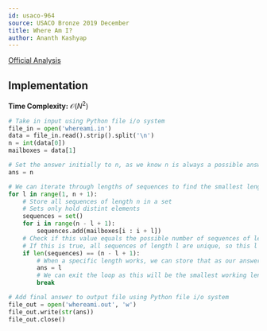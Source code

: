 ```yaml
---
id: usaco-964
source: USACO Bronze 2019 December
title: Where Am I?
author: Ananth Kashyap
---
```


[Official Analysis](http://www.usaco.org/current/data/sol_whereami_bronze_dec19.html)

## Implementation

**Time Complexity:** $\mathcal{O}(N^2)$

<LanguageSection>

<PySection>

```python
# Take in input using Python file i/o system
file_in = open('whereami.in')
data = file_in.read().strip().split('\n')
n = int(data[0])
mailboxes = data[1]

# Set the answer initially to n, as we know n is always a possible answer
ans = n

# We can iterate through lengths of sequences to find the smallest length
for l in range(1, n + 1):
    # Store all sequences of length n in a set
    # Sets only hold distint elements
    sequences = set()
    for i in range(n - l + 1):
        sequences.add(mailboxes[i : i + l])
    # Check if this value equals the possible number of sequences of length l
    # If this is true, all sequences of length l are unique, so this l works
    if len(sequences) == (n - l + 1):
        # When a specific length works, we can store that as our answer
        ans = l
        # We can exit the loop as this will be the smallest working length
        break

# Add final answer to output file using Python file i/o system
file_out = open('whereami.out', 'w')
file_out.write(str(ans))
file_out.close()
```

</PySection>

</LanguageSection>
